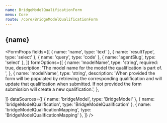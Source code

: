 ```yaml
---
name: BridgeModelQualificationForm
menu: Core
route: /core/BridgeModelQualificationForm
---
```




<h2>{name}</h2>

<FormProps
  fields={[
    { name: 'name', type: 'text' },
    { name: 'resultType', type: 'select' },
    { name: 'query', type: 'code' },
    { name: 'agentSlug', type: 'select' },
  ]}
  formOptions={[
    {
      name: 'modelName',
      type: 'string',
      required: true,
      description:
        'The model name for the model the qualification is part of. ',
    },
    {
      name: 'modelName',
      type: 'string',
      description:
        'When provided the form will be populated by retrieving the corresponding qualification and will update that qualification when submitted. If not provided the form submission will create a new qualification.',
    },

  ]}
  dataSources={[
    { name: 'bridgeModel', type: 'BridgeModel' },
    { name: 'bridgeModelQualification', type: 'BridgeModelQualification' },
    { name: 'bridgeModelQualificationMapping', type: 'BridgeModelQualificationMapping' },
  ]}
/>
